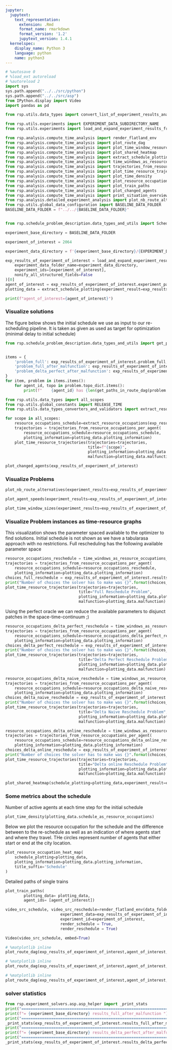 ```yaml
---
jupyter:
  jupytext:
    text_representation:
      extension: .Rmd
      format_name: rmarkdown
      format_version: '1.2'
      jupytext_version: 1.4.1
  kernelspec:
    display_name: Python 3
    language: python
    name: python3
---
```


```python
# %autosave 0
# %load_ext autoreload
# %autoreload 2
import sys
sys.path.append("../../src/python")
sys.path.append("../../src/asp")
from IPython.display import Video
import pandas as pd

from rsp.utils.data_types import convert_list_of_experiment_results_analysis_to_data_frame

from rsp.utils.experiments import EXPERIMENT_DATA_SUBDIRECTORY_NAME
from rsp.utils.experiments import load_and_expand_experiment_results_from_data_folder

from rsp.analysis.compute_time_analysis import render_flatland_env
from rsp.analysis.compute_time_analysis import plot_route_dag
from rsp.analysis.compute_time_analysis import plot_time_window_resource_trajectories
from rsp.analysis.compute_time_analysis import plot_shared_heatmap
from rsp.analysis.compute_time_analysis import extract_schedule_plotting
from rsp.analysis.compute_time_analysis import time_windows_as_resource_occupations_per_agent
from rsp.analysis.compute_time_analysis import trajectories_from_resource_occupations_per_agent
from rsp.analysis.compute_time_analysis import plot_time_resource_trajectories
from rsp.analysis.compute_time_analysis import plot_time_density
from rsp.analysis.compute_time_analysis import plot_resource_occupation_heat_map
from rsp.analysis.compute_time_analysis import plot_train_paths
from rsp.analysis.compute_time_analysis import plot_changed_agents
from rsp.analysis.compute_time_analysis import print_situation_overview
from rsp.analysis.detailed_experiment_analysis import plot_nb_route_alternatives, plot_time_window_sizes, plot_agent_speeds
from rsp.utils.global_data_configuration import BASELINE_DATA_FOLDER
BASELINE_DATA_FOLDER = f"../../{BASELINE_DATA_FOLDER}"


from rsp.schedule_problem_description.data_types_and_utils import ScheduleProblemEnum
```

```python
experiment_base_directory = BASELINE_DATA_FOLDER

experiment_of_interest = 2064
```

```python
experiment_data_directory = f'{experiment_base_directory}/{EXPERIMENT_DATA_SUBDIRECTORY_NAME}'

exp_results_of_experiment_of_interest = load_and_expand_experiment_results_from_data_folder(
    experiment_data_folder_name=experiment_data_directory,
    experiment_ids=[experiment_of_interest],
    nonify_all_structured_fields=False
)[0]
agent_of_interest = exp_results_of_experiment_of_interest.experiment_parameters.malfunction_agent_id
plotting_data = extract_schedule_plotting(experiment_result=exp_results_of_experiment_of_interest,sorting_agent_id=agent_of_interest)
```

```python
print(f"agent_of_interest={agent_of_interest}")
```

### Visualize solutions


The figure below shows the initial schedule we use as input to our re-scheduling pipeline. It is taken as given as used as target for optimization (minimal delay to initial schedule)

```python
from rsp.schedule_problem_description.data_types_and_utils import get_paths_in_route_dag


items = {
    'problem_full': exp_results_of_experiment_of_interest.problem_full,
    'problem_full_after_malfunction': exp_results_of_experiment_of_interest.problem_full_after_malfunction,
    'problem_delta_perfect_after_malfunction': exp_results_of_experiment_of_interest.problem_delta_perfect_after_malfunction
}
for item, problem in items.items():
    for agent_id, topo in problem.topo_dict.items():
        print(f"    {agent_id} has {len(get_paths_in_route_dag(problem.topo_dict[agent_id]))} paths in {item}")

```

```python
from rsp.utils.data_types import all_scopes
from rsp.utils.global_constants import RELEASE_TIME
from rsp.utils.data_types_converters_and_validators import extract_resource_occupations

for scope in all_scopes:
    resource_occupations_schedule=extract_resource_occupations(exp_results_of_experiment_of_interest._asdict()[f'results_{scope}'].trainruns_dict,RELEASE_TIME).sorted_resource_occupations_per_agent
    trajectories = trajectories_from_resource_occupations_per_agent(
        resource_occupations_schedule=resource_occupations_schedule,
        plotting_information=plotting_data.plotting_information)
    plot_time_resource_trajectories(trajectories=trajectories,
                                    title=f"{scope}",
                                    plotting_information=plotting_data.plotting_information,
                                    malfunction=plotting_data.malfunction)
```

```python
plot_changed_agents(exp_results_of_experiment_of_interest)
```

### Visualize Problems

```python
plot_nb_route_alternatives(experiment_results=exp_results_of_experiment_of_interest)
```

```python
plot_agent_speeds(experiment_results=exp_results_of_experiment_of_interest)
```

```python
plot_time_window_sizes(experiment_results=exp_results_of_experiment_of_interest)
```

### Visualize Problem instances as time-resource graphs
This visualization shows the parameter spaced available to the optimizer to find solutions. Initial schedule is not shown as we have a tabularasa approach with no restrictions. Full rescheduling has the following available parameter space

```python
resource_occupations_reschedule = time_windows_as_resource_occupations_per_agent(problem=exp_results_of_experiment_of_interest.problem_full_after_malfunction)
trajectories = trajectories_from_resource_occupations_per_agent(
    resource_occupations_schedule=resource_occupations_reschedule,
    plotting_information=plotting_data.plotting_information)
choices_full_reschedule = exp_results_of_experiment_of_interest.results_full_after_malfunction.solver_statistics["solving"]["solvers"]["choices"]
print("Number of choices the solver has to make was {}".format(choices_full_reschedule))
plot_time_resource_trajectories(trajectories=trajectories,
                                title="Full Reschedule Problem",
                                plotting_information=plotting_data.plotting_information,
                                malfunction=plotting_data.malfunction)

```

Using the perfect oracle we can reduce the available parameters to disjunct patches in the space-time-continuum ;)

```python
resource_occupations_delta_perfect_reschedule = time_windows_as_resource_occupations_per_agent(problem=exp_results_of_experiment_of_interest.problem_delta_perfect_after_malfunction)
trajectories = trajectories_from_resource_occupations_per_agent(
    resource_occupations_schedule=resource_occupations_delta_perfect_reschedule,
    plotting_information=plotting_data.plotting_information)
choices_delta_perfect_reschedule = exp_results_of_experiment_of_interest.results_delta_perfect_after_malfunction.solver_statistics["solving"]["solvers"]["choices"]
print("Number of choices the solver has to make was {}".format(choices_delta_perfect_reschedule))
plot_time_resource_trajectories(trajectories=trajectories,
                                title="Delta Perfect Reschedule Problem",
                                plotting_information=plotting_data.plotting_information,
                                malfunction=plotting_data.malfunction)
```

```python
resource_occupations_delta_naive_reschedule = time_windows_as_resource_occupations_per_agent(problem=exp_results_of_experiment_of_interest.problem_delta_no_rerouting_after_malfunction)
trajectories = trajectories_from_resource_occupations_per_agent(
    resource_occupations_schedule=resource_occupations_delta_naive_reschedule,
    plotting_information=plotting_data.plotting_information)
choices_delta_naive_reschedule = exp_results_of_experiment_of_interest.results_delta_no_rerouting_after_malfunction.solver_statistics["solving"]["solvers"]["choices"]
print("Number of choices the solver has to make was {}".format(choices_delta_naive_reschedule))
plot_time_resource_trajectories(trajectories=trajectories,
                                title="Delta Naive Reschedule Problem",
                                plotting_information=plotting_data.plotting_information,
                                malfunction=plotting_data.malfunction)
```

```python
resource_occupations_delta_online_reschedule = time_windows_as_resource_occupations_per_agent(problem=exp_results_of_experiment_of_interest.problem_delta_online_after_malfunction)
trajectories = trajectories_from_resource_occupations_per_agent(
    resource_occupations_schedule=resource_occupations_delta_online_reschedule,
    plotting_information=plotting_data.plotting_information)
choices_delta_online_reschedule = exp_results_of_experiment_of_interest.results_delta_online_after_malfunction.solver_statistics["solving"]["solvers"]["choices"]
print("Number of choices the solver has to make was {}".format(choices_delta_online_reschedule))
plot_time_resource_trajectories(trajectories=trajectories,
                                title="Delta online Reschedule Problem",
                                plotting_information=plotting_data.plotting_information,
                                malfunction=plotting_data.malfunction)
```

```python
plot_shared_heatmap(schedule_plotting=plotting_data,experiment_result=exp_results_of_experiment_of_interest)
```

### Some metrics about the schedule


Number of active agents at each time step for the initial schedule

```python
plot_time_density(plotting_data.schedule_as_resource_occupations)
```

Below we plot the resource occupation for the schedule and the difference between to the re-schedule as well as an indication of where agents start and where they travel. THe circles represent number of agents that either start or end at the city location.

```python
plot_resource_occupation_heat_map(
    schedule_plotting=plotting_data,
    plotting_information=plotting_data.plotting_information,
    title_suffix='Schedule'
)
```

Detailed paths of single trains

```python
plot_train_paths(
        plotting_data= plotting_data,
        agent_ids= [agent_of_interest])
```

```python
video_src_schedule, video_src_reschedule=render_flatland_env(data_folder=experiment_base_directory,
                        experiment_data=exp_results_of_experiment_of_interest,
                        experiment_id=experiment_of_interest,
                        render_schedule = True,
                        render_reschedule = True)
```

```python
Video(video_src_schedule, embed=True)
```

```python
# %matplotlib inline
plot_route_dag(exp_results_of_experiment_of_interest,agent_of_interest, ScheduleProblemEnum.PROBLEM_SCHEDULE)
```

```python
# %matplotlib inline
plot_route_dag(exp_results_of_experiment_of_interest,agent_of_interest, ScheduleProblemEnum.PROBLEM_RSP_FULL_AFTER_MALFUNCTION)
```

```python
# %matplotlib inline
plot_route_dag(exp_results_of_experiment_of_interest,agent_of_interest, ScheduleProblemEnum.PROBLEM_RSP_DELTA_PERFECT_AFTER_MALFUNCTION)
```

### solver statistics

```python
from rsp.experiment_solvers.asp.asp_helper import _print_stats
print("=================================================================================")
print(f"= {experiment_base_directory} results_full_after_malfunction ")
print("=================================================================================")
_print_stats(exp_results_of_experiment_of_interest.results_full_after_malfunction.solver_statistics)
print("=================================================================================")
print(f"= {experiment_base_directory} results_delta_perfect_after_malfunction ")
print("=================================================================================")
_print_stats(exp_results_of_experiment_of_interest.results_delta_perfect_after_malfunction.solver_statistics)
```
